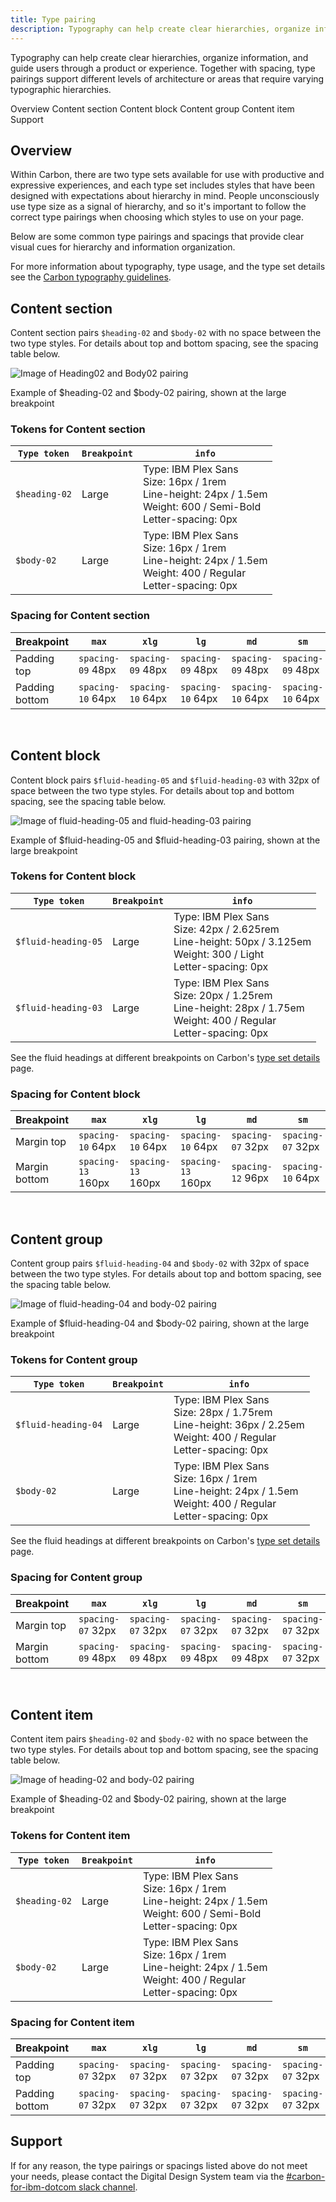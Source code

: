 ```yaml
---
title: Type pairing
description: Typography can help create clear hierarchies, organize information, and guide users through a product or experience. Together with spacing, type pairings support different levels of architecture or areas that require varying typographic hierarchies.
---
```


<PageDescription>

Typography can help create clear hierarchies, organize information, and guide users through a product or experience. Together with spacing, type pairings support different levels of architecture or areas that require varying typographic hierarchies.

</PageDescription>

<AnchorLinks>

<AnchorLink>Overview</AnchorLink>
<AnchorLink>Content section</AnchorLink>
<AnchorLink>Content block</AnchorLink>
<AnchorLink>Content group</AnchorLink>
<AnchorLink>Content item</AnchorLink>
<AnchorLink>Support</AnchorLink>

</AnchorLinks>

## Overview

Within Carbon, there are two type sets available for use with productive and expressive experiences, and each type set includes styles that have been designed with expectations about hierarchy in mind. People unconsciously use type size as a signal of hierarchy, and so it's important to follow the correct type pairings when choosing which styles to use on your page.

Below are some common type pairings and spacings that provide clear visual cues for hierarchy and information organization.

<InlineNotification>

For more information about typography, type usage, and the type set details see the [Carbon typography guidelines](https://carbondesignsystem.com/guidelines/typography/overview/). 

</InlineNotification>


## Content section

Content section pairs `$heading-02` and `$body-02` with no space between the two type styles. For details about top and bottom spacing, see the spacing table below.

<Row>
<Column colMd={8} colLg={8}>

![Image of Heading02 and Body02 pairing](../../images/guidelines/type-pairing/heading02_body02.png)

<Caption>Example of $heading-02 and $body-02 pairing, shown at the large breakpoint</Caption>

</Column>
</Row>

### Tokens for Content section

| `Type token` | `Breakpoint` | `info` |
| --- | --- | --- |
|`$heading-02`| Large |Type: IBM Plex Sans <br/>Size: 16px / 1rem <br/>Line-height: 24px / 1.5em <br/>Weight: 600 / Semi-Bold <br/>Letter-spacing: 0px |
|`$body-02`| Large |Type: IBM Plex Sans <br/>Size: 16px / 1rem <br/>Line-height: 24px / 1.5em <br/>Weight: 400 / Regular <br/>Letter-spacing: 0px |

### Spacing for Content section

| Breakpoint | `max` | `xlg` | `lg` | `md` | `sm` | 
| --- | --- | --- | --- | --- | --- |
| Padding top | `spacing-09` 48px | `spacing-09` 48px | `spacing-09` 48px | `spacing-09` 48px | `spacing-09` 48px |
| Padding bottom | `spacing-10` 64px | `spacing-10` 64px | `spacing-10` 64px | `spacing-10` 64px | `spacing-10` 64px |

<br />

## Content block

Content block pairs `$fluid-heading-05` and `$fluid-heading-03` with 32px of space between the two type styles. For details about top and bottom spacing, see the spacing table below.

<Row>
<Column colMd={8} colLg={8}>

![Image of fluid-heading-05 and fluid-heading-03 pairing](../../images/guidelines/type-pairing/fluidheading05_fluidheading03.png)

<Caption>Example of $fluid-heading-05 and $fluid-heading-03 pairing, shown at the large breakpoint</Caption>


</Column>
</Row>

### Tokens for Content block

| `Type token` | `Breakpoint` | `info` |
| --- | --- | --- |
|`$fluid-heading-05`| Large |Type: IBM Plex Sans <br/>Size: 42px / 2.625rem <br/>Line-height: 50px / 3.125em <br/>Weight: 300 / Light <br/>Letter-spacing: 0px |
|`$fluid-heading-03`| Large |Type: IBM Plex Sans <br/>Size: 20px / 1.25rem <br/>Line-height: 28px / 1.75em <br/>Weight: 400 / Regular <br/>Letter-spacing: 0px |

See the fluid headings at different breakpoints on Carbon's [type set details](https://www.carbondesignsystem.com/guidelines/typography/type-sets) page. 

### Spacing for Content block

| Breakpoint | `max` | `xlg` | `lg` | `md` | `sm` | 
| --- | --- | --- | --- | --- | --- |
| Margin top | `spacing-10` 64px | `spacing-10` 64px | `spacing-10` 64px | `spacing-07` 32px | `spacing-07` 32px |
| Margin bottom | `spacing-13` 160px | `spacing-13` 160px | `spacing-13` 160px | `spacing-12` 96px | `spacing-10` 64px |

<br />

## Content group

Content group pairs `$fluid-heading-04` and `$body-02` with 32px of space between the two type styles. For details about top and bottom spacing, see the spacing table below.

<Row>
<Column colMd={8} colLg={8}>

![Image of fluid-heading-04 and body-02 pairing](../../images/guidelines/type-pairing/fluidheading04_body02.png)

<Caption>Example of $fluid-heading-04 and $body-02 pairing, shown at the large breakpoint</Caption>

</Column>
</Row>

### Tokens for Content group

| `Type token` | `Breakpoint` | `info` |
| --- | --- | --- |
|`$fluid-heading-04`| Large |Type: IBM Plex Sans <br/>Size: 28px / 1.75rem <br/>Line-height: 36px / 2.25em <br/>Weight: 400 / Regular <br/>Letter-spacing: 0px |
|`$body-02`| Large |Type: IBM Plex Sans <br/>Size: 16px / 1rem <br/>Line-height: 24px / 1.5em <br/>Weight: 400 / Regular <br/>Letter-spacing: 0px |

See the fluid headings at different breakpoints on Carbon's [type set details](https://www.carbondesignsystem.com/guidelines/typography/type-sets) page.  

### Spacing for Content group

| Breakpoint | `max` | `xlg` | `lg` | `md` | `sm` | 
| --- | --- | --- | --- | --- | --- |
| Margin top | `spacing-07` 32px | `spacing-07` 32px | `spacing-07` 32px | `spacing-07` 32px | `spacing-07` 32px |
| Margin bottom | `spacing-09` 48px | `spacing-09` 48px | `spacing-09` 48px | `spacing-09` 48px | `spacing-07` 32px |

<br />

## Content item

Content item pairs `$heading-02` and `$body-02` with no space between the two type styles. For details about top and bottom spacing, see the spacing table below.

<Row>
<Column colMd={8} colLg={8}>

![Image of heading-02 and body-02 pairing](../../images/guidelines/type-pairing/heading02_body02.png)

<Caption>Example of $heading-02 and $body-02 pairing, shown at the large breakpoint</Caption>

</Column>
</Row>

### Tokens for Content item

| `Type token` | `Breakpoint` | `info` |
| --- | --- | --- |
|`$heading-02`| Large |Type: IBM Plex Sans <br/>Size: 16px / 1rem <br/>Line-height: 24px / 1.5em <br/>Weight: 600 / Semi-Bold <br/>Letter-spacing: 0px |
|`$body-02`| Large |Type: IBM Plex Sans <br/>Size: 16px / 1rem <br/>Line-height: 24px / 1.5em <br/>Weight: 400 / Regular <br/>Letter-spacing: 0px |

### Spacing for Content item

| Breakpoint | `max` | `xlg` | `lg` | `md` | `sm` | 
| --- | --- | --- | --- | --- | --- |
| Padding top | `spacing-07` 32px | `spacing-07` 32px | `spacing-07` 32px | `spacing-07` 32px | `spacing-07` 32px |
| Padding bottom | `spacing-07` 32px | `spacing-07` 32px | `spacing-07` 32px | `spacing-07` 32px | `spacing-07` 32px |


## Support

If for any reason, the type pairings or spacings listed above do not meet your needs, please contact the Digital Design System team via the [#carbon-for-ibm-dotcom slack channel](https://cognitive-app.slack.com/archives/C2PLX8GQ6). 
